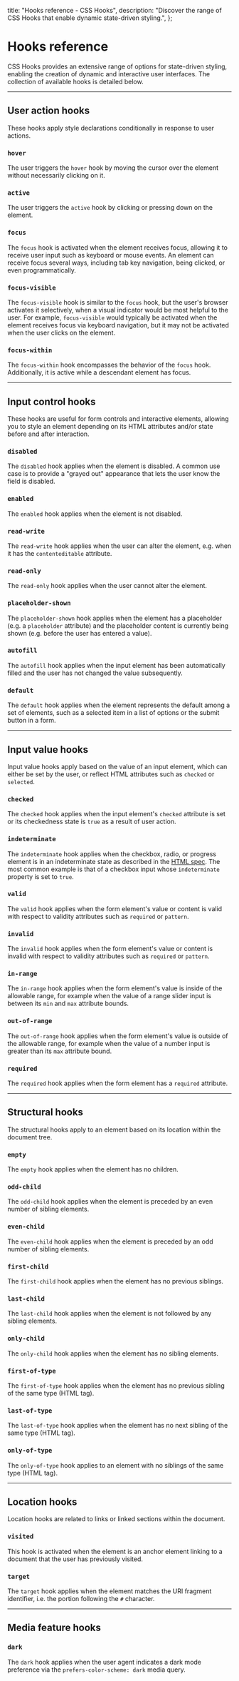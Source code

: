   title: "Hooks reference - CSS Hooks",
  description:
    "Discover the range of CSS Hooks that enable dynamic state-driven styling.",
};

# Hooks reference

CSS Hooks provides an extensive range of options for state-driven styling,
enabling the creation of dynamic and interactive user interfaces. The collection
of available hooks is detailed below.

---

## User action hooks

These hooks apply style declarations conditionally in response to user actions.

### `hover`

The user triggers the `hover` hook by moving the cursor over the element without
necessarily clicking on it.

### `active`

The user triggers the `active` hook by clicking or pressing down on the element.

### `focus`

The `focus` hook is activated when the element receives focus, allowing it to
receive user input such as keyboard or mouse events. An element can receive
focus several ways, including tab key navigation, being clicked, or even
programmatically.

### `focus-visible`

The `focus-visible` hook is similar to the `focus` hook, but the user's browser
activates it selectively, when a visual indicator would be most helpful to the
user. For example, `focus-visible` would typically be activated when the element
receives focus via keyboard navigation, but it may not be activated when the
user clicks on the element.

### `focus-within`

The `focus-within` hook encompasses the behavior of the `focus` hook.
Additionally, it is active while a descendant element has focus.

---

## Input control hooks

These hooks are useful for form controls and interactive elements, allowing you
to style an element depending on its HTML attributes and/or state before and
after interaction.

### `disabled`

The `disabled` hook applies when the element is disabled. A common use case is
to provide a "grayed out" appearance that lets the user know the field is
disabled.

### `enabled`

The `enabled` hook applies when the element is not disabled.

### `read-write`

The `read-write` hook applies when the user can alter the element, e.g. when it
has the `contenteditable` attribute.

### `read-only`

The `read-only` hook applies when the user cannot alter the element.

### `placeholder-shown`

The `placeholder-shown` hook applies when the element has a placeholder (e.g. a
`placeholder` attribute) and the placeholder content is currently being shown
(e.g. before the user has entered a value).

### `autofill`

The `autofill` hook applies when the input element has been automatically filled
and the user has not changed the value subsequently.

### `default`

The `default` hook applies when the element represents the default among a set
of elements, such as a selected item in a list of options or the submit button
in a form.

---

## Input value hooks

Input value hooks apply based on the value of an input element, which can either
be set by the user, or reflect HTML attributes such as `checked` or `selected`.

### `checked`

The `checked` hook applies when the input element's `checked` attribute is set
or its checkedness state is `true` as a result of user action.

### `indeterminate`

The `indeterminate` hook applies when the checkbox, radio, or progress element
is in an indeterminate state as described in the
[HTML spec](https://html.spec.whatwg.org/multipage/semantics-other.html#selector-indeterminate).
The most common example is that of a checkbox input whose `indeterminate`
property is set to `true`.

### `valid`

The `valid` hook applies when the form element's value or content is valid with
respect to validity attributes such as `required` or `pattern`.

### `invalid`

The `invalid` hook applies when the form element's value or content is invalid
with respect to validity attributes such as `required` or `pattern`.

### `in-range`

The `in-range` hook applies when the form element's value is inside of the
allowable range, for example when the value of a range slider input is between
its `min` and `max` attribute bounds.

### `out-of-range`

The `out-of-range` hook applies when the form element's value is outside of the
allowable range, for example when the value of a number input is greater than
its `max` attribute bound.

### `required`

The `required` hook applies when the form element has a `required` attribute.

---

## Structural hooks

The structural hooks apply to an element based on its location within the
document tree.

### `empty`

The `empty` hook applies when the element has no children.

### `odd-child`

The `odd-child` hook applies when the element is preceded by an even number of
sibling elements.

### `even-child`

The `even-child` hook applies when the element is preceded by an odd number of
sibling elements.

### `first-child`

The `first-child` hook applies when the element has no previous siblings.

### `last-child`

The `last-child` hook applies when the element is not followed by any sibling
elements.

### `only-child`

The `only-child` hook applies when the element has no sibling elements.

### `first-of-type`

The `first-of-type` hook applies when the element has no previous sibling of the
same type (HTML tag).

### `last-of-type`

The `last-of-type` hook applies when the element has no next sibling of the same
type (HTML tag).

### `only-of-type`

The `only-of-type` hook applies to an element with no siblings of the same type
(HTML tag).

---

## Location hooks

Location hooks are related to links or linked sections within the document.

### `visited`

This hook is activated when the element is an anchor element linking to a
document that the user has previously visited.

### `target`

The `target` hook applies when the element matches the URI fragment identifier,
i.e. the portion following the `#` character.

---

## Media feature hooks

### `dark`

The `dark` hook applies when the user agent indicates a dark mode preference via
the `prefers-color-scheme: dark` media query.
